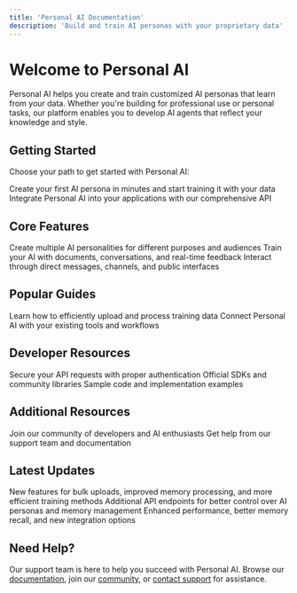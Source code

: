 ```yaml
---
title: 'Personal AI Documentation'
description: 'Build and train AI personas with your proprietary data'
---
```


# Welcome to Personal AI

Personal AI helps you create and train customized AI personas that learn from your data. Whether you're building for professional use or personal tasks, our platform enables you to develop AI agents that reflect your knowledge and style.

## Getting Started

Choose your path to get started with Personal AI:

<CardGroup cols={2}>
  <Card
    title="Quick Start Guide"
    icon="rocket"
    href="documentation/getting-started/introduction"
  >
    Create your first AI persona in minutes and start training it with your data
  </Card>
  <Card
    title="API Reference"
    icon="code"
    href="/api-reference"
  >
    Integrate Personal AI into your applications with our comprehensive API
  </Card>
</CardGroup>

## Core Features

<CardGroup cols={3}>
  <Card
    title="AI Personas"
    icon="user-robot"
    href="documentation/customization/persona-settings"
  >
    Create multiple AI personalities for different purposes and audiences
  </Card>
  <Card
    title="Memory Training"
    icon="brain"
    href="documentation/training/memory-upload"
  >
    Train your AI with documents, conversations, and real-time feedback
  </Card>
  <Card
    title="Communication"
    icon="messages"
    href="documentation/messaging/ai-controls"
  >
    Interact through direct messages, channels, and public interfaces
  </Card>
</CardGroup>

## Popular Guides

<CardGroup cols={2}>
  <Card
    title="Upload & Train"
    icon="upload"
    href="documentation/training/memory-upload"
  >
    Learn how to efficiently upload and process training data
  </Card>
  <Card
    title="Integration Guide"
    icon="plug"
    href="documentation/training"
  >
    Connect Personal AI with your existing tools and workflows
  </Card>
</CardGroup>

## Developer Resources

<CardGroup cols={3}>
  <Card
    title="API Keys"
    icon="key"
    href="/api-reference"
  >
    Secure your API requests with proper authentication
  </Card>
  <Card
    title="SDKs & Libraries"
    icon="box"
    href="/api-reference"
  >
    Official SDKs and community libraries
  </Card>
  <Card
    title="Examples"
    icon="code"
    href="/api-reference"
  >
    Sample code and implementation examples
  </Card>
</CardGroup>

## Additional Resources

<CardGroup cols={2}>
  <Card
    title="Community"
    icon="users"
    href="https://community.personal.ai"
  >
    Join our community of developers and AI enthusiasts
  </Card>
  <Card
    title="Support"
    icon="life-ring"
    href="mailto:katelyn.pucci@personal.ai"
  >
    Get help from our support team and documentation
  </Card>
</CardGroup>

## Latest Updates

<AccordionGroup>
  <Accordion title="October 2024 - Enhanced Training Capabilities">
    New features for bulk uploads, improved memory processing, and more efficient training methods
  </Accordion>
  <Accordion title="September 2024 - New API Endpoints">
    Additional API endpoints for better control over AI personas and memory management
  </Accordion>
  <Accordion title="August 2024 - Platform Improvements">
    Enhanced performance, better memory recall, and new integration options
  </Accordion>
</AccordionGroup>

## Need Help?

Our support team is here to help you succeed with Personal AI. Browse our [documentation](/documentation), join our [community](https://community.personal.ai), or [contact support](mailto:support@personal.ai) for assistance.
